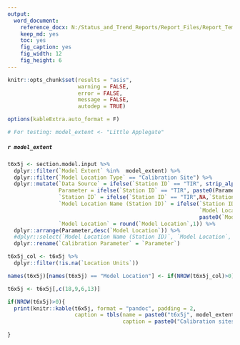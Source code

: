 ```yaml
---
output: 
  word_document:
    reference_docx: N:/Status_and_Trend_Reports/Report_Files/Report_Template.docx
    keep_md: yes
    toc: yes
    fig_caption: yes
    fig_width: 12
    fig_height: 6
---
```


```r

knitr::opts_chunk$set(results = "asis",
                      warning = FALSE,
                      error = FALSE,
                      message = FALSE,
                      autodep = TRUE)

options(kableExtra.auto_format = F)

# For testing: model_extent <- "Little Applegate"

```

##### `r model_extent`

```r

t6x5j <- section.model.input %>% 
  dplyr::filter(`Model Extent` %in%  model_extent) %>% 
  dplyr::filter(`Model Location Type` == "Calibration Site") %>%
  dplyr::mutate(`Data Source` = ifelse(`Station ID` == "TIR", strip_alpha(`Data Source`), `Data Source`),
                Parameter = ifelse(`Station ID` == "TIR", paste0(Parameter," (TIR)"), Parameter),
                `Station ID` = ifelse(`Station ID` == "TIR",NA,`Station ID`),
                `Model Location Name (Station ID)` = ifelse(`Station ID` == "No Station ID or unknown" | is.na(`Station ID`),
                                                            `Model Location Name`,
                                                            paste0(`Model Location Name`, " (",`Station ID`,")")),
                `Model Location` = round(`Model Location`,1)) %>%
  dplyr::arrange(Parameter,desc(`Model Location`)) %>% 
  #dplyr::select(`Model Location Name (Station ID)`, `Model Location`, `Parameter`, `Data Source`) %>% 
  dplyr::rename(`Calibration Parameter` = `Parameter`)

t6x5j_col <- t6x5j %>% 
  dplyr::filter(!is.na(`Location Units`))

names(t6x5j)[names(t6x5j) == "Model Location"] <- if(NROW(t6x5j_col)>0){paste0("Model Location (",unique(t6x5j_col$`Location Units`),")")}else{paste0("Model Location")}

t6x5j <- t6x5j[,c(18,9,6,13)]

if(NROW(t6x5j)>0){
  print(knitr::kable(t6x5j, format = "pandoc", padding = 2,
                     caption = tbls(name = paste0("t6x5j", model_extent),
                                    caption = paste0("Calibration sites and parameters used in the existing ", model_extent, " Heat Source Model."))))
  
}

```